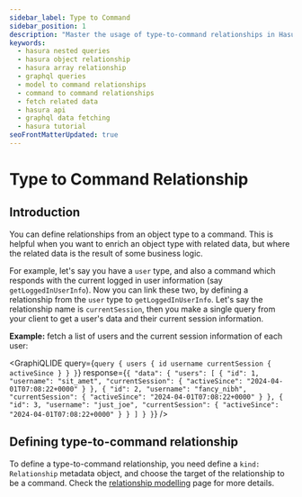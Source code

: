 ```yaml
---
sidebar_label: Type to Command
sidebar_position: 1
description: "Master the usage of type-to-command relationships in Hasura with comprehensive examples. Explore object and array relationships for fetching data of related types. Boost your performance in Hasura environment with efficient nested object queries."
keywords:
  - hasura nested queries
  - hasura object relationship
  - hasura array relationship
  - graphql queries
  - model to command relationships
  - command to command relationships
  - fetch related data
  - hasura api
  - graphql data fetching
  - hasura tutorial
seoFrontMatterUpdated: true
---
```



# Type to Command Relationship

## Introduction

You can define relationships from an object type to a command. This is helpful
when you want to enrich an object type with related data, but where the related
data is the result of some business logic.

For example, let's say you have a `user` type, and also a command which responds
with the current logged in user information (say `getLoggedInUserInfo`). Now you
can link these two, by defining a relationship from the `user` type to
`getLoggedInUserInfo`. Let's say the relationship name is `currentSession`, then
you make a single query from your client to get a user's data and their current
session information.

**Example:** fetch a list of users and the current session information of each user:

<GraphiQLIDE
  query={`query {
  users {
    id
    username
    currentSession {
      activeSince
    }
  }
}`}
  response={`{
  "data": {
    "users": [
      {
        "id": 1,
        "username": "sit_amet",
        "currentSession": {
          "activeSince": "2024-04-01T07:08:22+0000"
        }
      },
      {
        "id": 2,
        "username": "fancy_nibh",
        "currentSession": {
          "activeSince": "2024-04-01T07:08:22+0000"
        }
      },
      {
        "id": 3,
        "username": "just_joe",
        "currentSession": {
          "activeSince": "2024-04-01T07:08:22+0000"
        }
      }
    ]
  }
}`}
/>

## Defining type-to-command relationship

To define a type-to-command relationship, you need define a `kind: Relationship`
metadata object, and choose the target of the relationship to be a command.
Check the [relationship
modelling](../../../supergraph-modeling/relationships) page for more
details.
